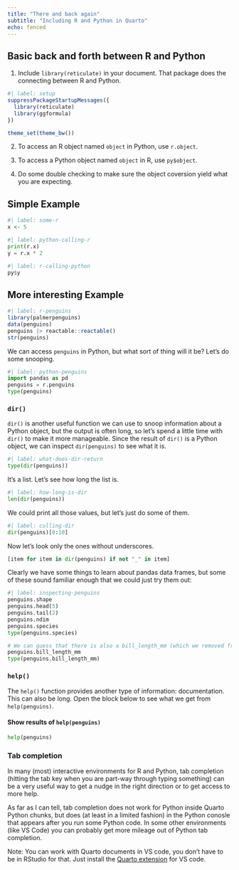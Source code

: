 ```yaml
---
title: "There and back again"
subtitle: "Including R and Python in Quarto"
echo: fenced
---
```


## Basic back and forth between R and Python

1.  Include `library(reticulate)` in your document. That package does the connecting between R and Python.

```r
#| label: setup
suppressPackageStartupMessages({
  library(reticulate)
  library(ggformula)
})

theme_set(theme_bw())
```

2.  To access an R object named `object` in Python, use `r.object`.

3.  To access a Python object named `object` in R, use `py$object`.

4.  Do some double checking to make sure the object coversion yield what you are expecting.

## Simple Example

```r
#| label: some-r
x <- 5
```

```python
#| label: python-calling-r
print(r.x)
y = r.x * 2
```

```r
#| label: r-calling-python 
py$y
```

## More interesting Example

```r
#| label: r-penguins
library(palmerpenguins)
data(penguins)
penguins |> reactable::reactable()
str(penguins)
```

We can access `penguins` in Python, but what sort of thing will it be? Let's do some snooping.

```python
#| label: python-penguins
import pandas as pd
penguins = r.penguins
type(penguins)
```

### `dir()`

`dir()` is another useful function we can use to snoop information about a Python object, but the output is often long, so let's spend a little time with `dir()` to make it more manageable. Since the result of `dir()` is a Python object, we can inspect `dir(penguins)` to see what it is.

```python
#| label: what-does-dir-return
type(dir(penguins))
```

It's a list. Let's see how long the list is.

```python
#| label: how-long-is-dir
len(dir(penguins))
```

We could print all those values, but let's just do some of them.

```python
#| label: culling-dir
dir(penguins)[0:10]
```

Now let's look only the ones without underscores.
```python
[item for item in dir(penguins) if not "_" in item]
```

Clearly we have some things to learn about pandas data frames, but some of these sound familiar enough that we could just try them out:

```python
#| label: inspecting-penguins
penguins.shape
penguins.head(5)
penguins.tail(2)
penguins.ndim
penguins.species
type(penguins.species)

# We can guess that there is also a bill_length_mm (which we removed from our list)
penguins.bill_length_mm
type(penguins.bill_length_mm)
```

### `help()`

The `help()` function provides another type of information: documentation. This can also be long. Open the block below to see what we get from `help(penguins)`.

::: {.callout-note collapse="true"}
#### Show results of `help(penguins)`

```python
help(penguins)
```
:::

### Tab completion

In many (most) interactive environments for R and Python, tab completion (hitting the tab key when you are part-way through typing something) can be a very useful way to get a nudge in the right direction or to get access to more help.

As far as I can tell, tab completion does not work for Python inside Quarto Python chunks, but does (at least in a limited fashion) in the Python conosle that appears after you run some Python code. In some other environments (like VS Code) you can probably get more mileage out of Python tab completion.

::: callout-tip
Note: You can work with Quarto documents in VS code, you don't have to be in RStudio for that. Just install the [Quarto extension](https://marketplace.visualstudio.com/items?itemName=quarto.quarto) for VS code.
:::

<!-- ## Python to-do list -->

<!-- -   Learn how to work with important object pandas/numpy data types (like `pandas.core.frame.DataFrame` and `pandas.core.series.Series`). -->

<!-- -   Build up a tool kit of useful Python utility functions and snippets (like list comprehension, `char in some_string`, etc.). I sometimes refer to this as "finger food" -- little bits of code that are just "in your fingers" that you can use any time you need without needing to consult documenation or pause to think very long. -->

<!-- -   Practice inspecting Python objects to find out what they are and what you can do with them. -->

<!-- -   Learn how to find documentation for things you don't yet know. (Note: Some things may stay on the list of the things you need to consult documentation for for some time; others you may want to move to "finger food" after you learn about them.) -->

<!-- -   Learn how to write "pythonically" -- that is, to follow the common practices of good Python programmers. -->

<!-- ## R to-do list -->

<!-- The R to-do list is similar. But most of you have more experience with R than with Python, so you are farther along in accomplishing the to-do list. -->
